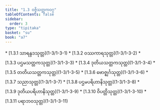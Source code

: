 ```yaml
---
title: "1.3 ဝဇ္ဇိသတ္တကဝဂ္ဂ"
tableOfContents: false
sidebar:
  order: 3
type: "tipitaka"
basket: "su"
book: "a7"
---
```



<DynamicBreadcrumb />



<TableOfContents book="a7" section="1.3">
* [1.3.1 သာရန္ဒဒသုတ္တ](1-3/1-3-1)
* [1.3.2 ဝဿကာရသုတ္တ](1-3/1-3-2)
* [1.3.3 ပဌမသတ္တကသုတ္တ](1-3/1-3-3)
* [1.3.4 ဒုတိယသတ္တကသုတ္တ](1-3/1-3-4)
* [1.3.5 တတိယသတ္တကသုတ္တ](1-3/1-3-5)
* [1.3.6 ဗောဇ္ဈင်္ဂသုတ္တ](1-3/1-3-6)
* [1.3.7 သညာသုတ္တ](1-3/1-3-7)
* [1.3.8 ပဌမပရိဟာနိသုတ္တ](1-3/1-3-8)
* [1.3.9 ဒုတိယပရိဟာနိသုတ္တ](1-3/1-3-9)
* [1.3.10 ဝိပတ္တိသုတ္တ](1-3/1-3-10)
* [1.3.11 ပရာဘဝသုတ္တ](1-3/1-3-11)
</TableOfContents>